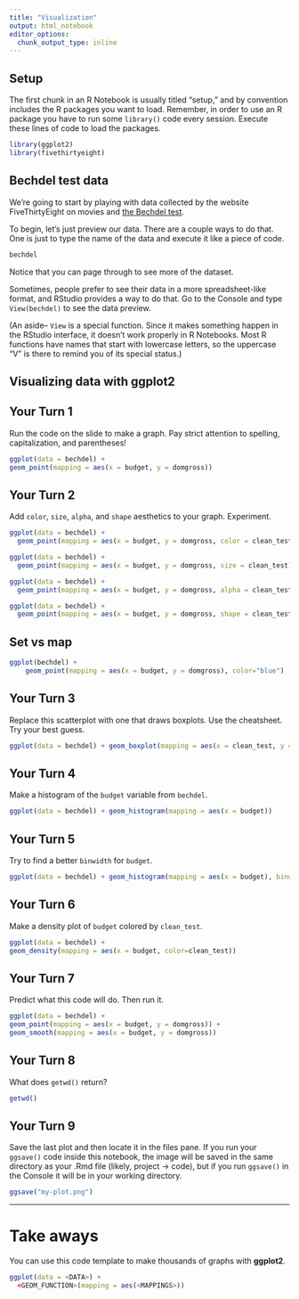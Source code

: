 ```yaml
---
title: "Visualization"
output: html_notebook
editor_options: 
  chunk_output_type: inline
---
```


## Setup

The first chunk in an R Notebook is usually titled "setup," and by convention includes the R packages you want to load. Remember, in order to use an R package you have to run some `library()` code every session. Execute these lines of code to load the packages.

```r
library(ggplot2)
library(fivethirtyeight)
```

## Bechdel test data

We're going to start by playing with data collected by the website FiveThirtyEight on movies and [the Bechdel test](https://en.wikipedia.org/wiki/Bechdel_test).

To begin, let's just preview our data. There are a couple ways to do that. One is just to type the name of the data and execute it like a piece of code.

```r
bechdel
```

Notice that you can page through to see more of the dataset.

Sometimes, people prefer to see their data in a more spreadsheet-like format, and RStudio provides a way to do that. Go to the Console and type `View(bechdel)` to see the data preview.

(An aside-- `View` is a special function. Since it makes something happen in the RStudio interface, it doesn't work properly in R Notebooks. Most R functions have names that start with lowercase letters, so the uppercase "V" is there to remind you of its special status.)

## Visualizing data with ggplot2

## Your Turn 1

Run the code on the slide to make a graph. Pay strict attention to spelling, capitalization, and parentheses!

```r
ggplot(data = bechdel) +
geom_point(mapping = aes(x = budget, y = domgross))
```

## Your Turn 2

Add `color`, `size`, `alpha`, and `shape` aesthetics to your graph. Experiment.

```r
ggplot(data = bechdel) +
  geom_point(mapping = aes(x = budget, y = domgross, color = clean_test))

ggplot(data = bechdel) +
  geom_point(mapping = aes(x = budget, y = domgross, size = clean_test))

ggplot(data = bechdel) +
  geom_point(mapping = aes(x = budget, y = domgross, alpha = clean_test))

ggplot(data = bechdel) +
  geom_point(mapping = aes(x = budget, y = domgross, shape = clean_test))
```

## Set vs map

```r
ggplot(bechdel) + 
    geom_point(mapping = aes(x = budget, y = domgross), color="blue")
```

## Your Turn 3

Replace this scatterplot with one that draws boxplots. Use the cheatsheet. Try your best guess.

```r
ggplot(data = bechdel) + geom_boxplot(mapping = aes(x = clean_test, y = budget))
```

## Your Turn 4

Make a histogram of the `budget` variable from `bechdel`.

```r
ggplot(data = bechdel) + geom_histogram(mapping = aes(x = budget))
```

## Your Turn 5

Try to find a better `binwidth` for `budget`.

```r
ggplot(data = bechdel) + geom_histogram(mapping = aes(x = budget), binwidth = 10000000)
```

## Your Turn 6

Make a density plot of `budget` colored by `clean_test`.

```r
ggplot(data = bechdel) +
geom_density(mapping = aes(x = budget, color=clean_test))
```

## Your Turn 7

Predict what this code will do. Then run it.

```r
ggplot(data = bechdel) +
geom_point(mapping = aes(x = budget, y = domgross)) +
geom_smooth(mapping = aes(x = budget, y = domgross))
```

## Your Turn 8

What does `getwd()` return?

```r
getwd()
```

## Your Turn 9

Save the last plot and then locate it in the files pane. If you run your `ggsave()` code inside this notebook, the image will be saved in the same directory as your .Rmd file (likely, project -\> code), but if you run `ggsave()` in the Console it will be in your working directory.

```r
ggsave("my-plot.png")
```

------------------------------------------------------------------------

# Take aways

You can use this code template to make thousands of graphs with **ggplot2**.

```r
ggplot(data = <DATA>) +
  <GEOM_FUNCTION>(mapping = aes(<MAPPINGS>))
```
